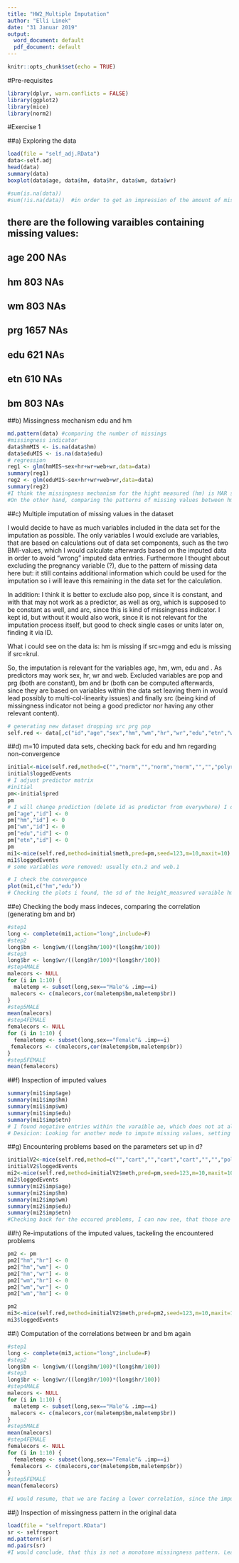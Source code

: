 ---
title: "HW2_Multiple Imputation"
author: "Elli Linek"
date: "31 Januar 2019"
output:
  word_document: default
  pdf_document: default
---

```{r setup, include=FALSE}
knitr::opts_chunk$set(echo = TRUE)
```

#Pre-requisites

```{r libraries}
library(dplyr, warn.conflicts = FALSE)
library(ggplot2)
library(mice)
library(norm2)
```

#Exercise 1

##a) Exploring the data 
```{r exploring}
load(file = "self_adj.RData")
data<-self.adj
head(data)
summary(data)
boxplot(data$age, data$hm, data$hr, data$wm, data$wr)

#sum(is.na(data))
#sum(!is.na(data))  #in order to get an impression of the amount of missing data
```
## there are the following varaibles containing missing values:
## age 200 NAs
## hm 803 NAs
## wm 803 NAs
## prg 1657 NAs
## edu 621 NAs
## etn 610 NAs
## bm 803 NAs

##b) Missingness mechanism edu and hm
```{r missingness patterns}
md.pattern(data) #comparing the number of missings
#missingness indicator
data$hmMIS <- is.na(data$hm)
data$eduMIS <- is.na(data$edu)
# regression 
reg1 <- glm(hmMIS~sex+hr+wr+web+wr,data=data)
summary(reg1)
reg2 <- glm(eduMIS~sex+hr+wr+web+wr,data=data)
summary(reg2)
#I think the missingness mechanism for the hight measured (hm) is MAR since the regression coefficients are significant, to predict works well with all of them "equally". The observation on the data kind of supports the finding.
#On the other hand, comparing the patterns of missing values between hm and the education varaiable edu i would conclude, that edu is not MAR, but instead MNAR - which implies a complicated impiutation here, taking some assumptions lateron into account.
```

##c) Multiple imputation of missing values in the dataset

I would decide to have as much variables included in the data set for the imputation as possible. The only variables I would exclude are variables, that are based on calculations  out of data set components, such as the two BMI-values, which I would calculate afterwards based on the imputed data in order to avoid "wrong" imputed data entries. 
Furthermore I thought about excluding the pregnancy variable (?), due to the pattern of missing data here but: it still contains additional information which could be used for the imputation so i will leave this remaining in the data set for the calculation.

In addition: I think it is better to exclude also pop, since it is constant, and with that may not work as a predictor, as well as org, which is supposed to be constant as well, and arc, since this is kind of missingness indicator.  I kept id, but without it would also work, since it is not relevant for the imputation  process itself, but good to check single cases or units later on, finding it via ID.

What i could see on the data is: hm is missing if src=mgg and edu is missing if src=krul.


So, the imputation is relevant for the variables age, hm, wm, edu and . As predictors may work sex, hr, wr and web. Excluded variables are pop and prg (both are constant), bm and br (both can be computed afterwards, since they are based on variables within the data set leaving them in would lead possibly to multi-col-linearity issues) and finally  src (being kind of missingness indicator not being a good predictor nor having any other relevant content).


```{r generation of self.red}
# generating new dataset dropping src prg pop
self.red <- data[,c("id","age","sex","hm","wm","hr","wr","edu","etn","web")]
```


##d) m=10 imputed data sets, checking back for edu and hm regarding non-convergence

```{r imputation1}
initial<-mice(self.red,method=c("","norm","","norm","norm","","","polyreg","polyreg",""),maxit=0,print=FALSE)
initial$loggedEvents
# I adjust predictor matrix 
#initial
pm<-initial$pred
pm
# I will change prediction (delete id as predictor from everywhere) I do not want that id will take part in the imputation as predictor. This step can be avoided if you drop id at task b. If you change it you have to change also this part: method=c("",,"norm"). You can list the variables using names(self.red)
pm["age","id"] <- 0
pm["hm","id"] <- 0
pm["wm","id"] <- 0
pm["edu","id"] <- 0
pm["etn","id"] <- 0
pm
mi1<-mice(self.red,method=initial$meth,pred=pm,seed=123,m=10,maxit=10)
mi1$loggedEvents
# some variables were removed: usually etn.2 and web.1 

# I check the convergence
plot(mi1,c("hm","edu"))
# Checking the plots i found, the sd of the height_measured varaible hm does not look as expected, so further adjustments might be needed. I'll have to think about that. 
```



##e) Checking the body mass indeces, comparing the correlation (generating bm and br)

```{r BMI}
#step1
long <- complete(mi1,action="long",include=F)
#step2
long$bm <- long$wm/((long$hm/100)*(long$hm/100))
#step3
long$br <- long$wr/((long$hr/100)*(long$hr/100))
#step4MALE
malecors <- NULL
for (i in 1:10) {
  maletemp <- subset(long,sex=="Male"& .imp==i)
 malecors <- c(malecors,cor(maletemp$bm,maletemp$br))
}
#step5MALE
mean(malecors)
#step4FEMALE
femalecors <- NULL
for (i in 1:10) {
  femaletemp <- subset(long,sex=="Female"& .imp==i)
 femalecors <- c(malecors,cor(maletemp$bm,maletemp$br))
}
#step5FEMALE
mean(femalecors)
```




##f) Inspection of imputed values

```{r inspection}
summary(mi1$imp$age)
summary(mi1$imp$hm)
summary(mi1$imp$wm)
summary(mi1$imp$edu)
summary(mi1$imp$etn)
# I found negative entries within the varaible ae, which does not at all make sense, and could lead to insane results on further investigations or research based on the data set. In addition, there are some units now showing nrealistic weight values, e.g. 22 kg.
# Desicion: Looking for another mode to impute missing values, setting up a data set with more realistic outcome.
```


##g) Encountering problems based on the parameters set up in d?

```{r imputation2}

initialV2<-mice(self.red,method=c("","cart","","cart","cart","","","polyreg","polyreg",""),maxit=0,print=FALSE)
initialV2$loggedEvents
mi2<-mice(self.red,method=initialV2$meth,pred=pm,seed=123,m=10,maxit=10)
mi2$loggedEvents
summary(mi2$imp$age)
summary(mi2$imp$hm)
summary(mi2$imp$wm)
summary(mi2$imp$edu)
summary(mi2$imp$etn)
#Checking back for the occured problems, I can now see, that those are kind of "solved". 

```


##h) Re-imputations of the imputed values, tackeling the encountered problems

```{r imputation3}
pm2 <- pm
pm2["hm","hr"] <- 0
pm2["hm","wm"] <- 0
pm2["hm","wr"] <- 0
pm2["wm","hr"] <- 0
pm2["wm","wr"] <- 0
pm2["wm","hm"] <- 0

pm2
mi3<-mice(self.red,method=initialV2$meth,pred=pm2,seed=123,m=10,maxit=10)
mi3$loggedEvents

```




##i) Computation of the correlations between br and bm again 

```{r correlations}

#step1
long <- complete(mi3,action="long",include=F)
#step2
long$bm <- long$wm/((long$hm/100)*(long$hm/100))
#step3
long$br <- long$wr/((long$hr/100)*(long$hr/100))
#step4MALE
malecors <- NULL
for (i in 1:10) {
  maletemp <- subset(long,sex=="Male"& .imp==i)
 malecors <- c(malecors,cor(maletemp$bm,maletemp$br))
}
#step5MALE
mean(malecors)
#step4FEMALE
femalecors <- NULL
for (i in 1:10) {
  femaletemp <- subset(long,sex=="Female"& .imp==i)
 femalecors <- c(malecors,cor(maletemp$bm,maletemp$br))
}
#step5FEMALE
mean(femalecors)

#I would resume, that we are facing a lower correlation, since the imputed values are independent from the variables hm wr wm. Computing the values within the new / adjusted imputation model as independent from originally conditional or correlated variables fixed the occured problems but at the same hand makes correlations with a "wider range", since the they are independent. For example imputing a value for hm indeoendend from hr! All that leading to smaller correlations between the bmi-variables, calculated based on the values partly computed/imputed.

```



##j) Inspection of missingness pattern in the original data

```{r}
load(file = "selfreport.RData")
sr <- selfreport
md.pattern(sr)
md.pairs(sr)
#I would conclude, that this is not a monotone missingness pattern. Leading me to the conclusion, that iterative process of imputation is needed or indicated. Furthermore the order of imputation should be defined carefully, if used for an SRMI in order to avoid effects of the order on the data, leading to inplausible values. The revealed structure also shows, that some of the varaibles may not be computed based on other ones, for example i would assume ending up having problems with edu and etn, as well as the three variables hm wm and bm. Thats just a short review of the shown pattern.

```














